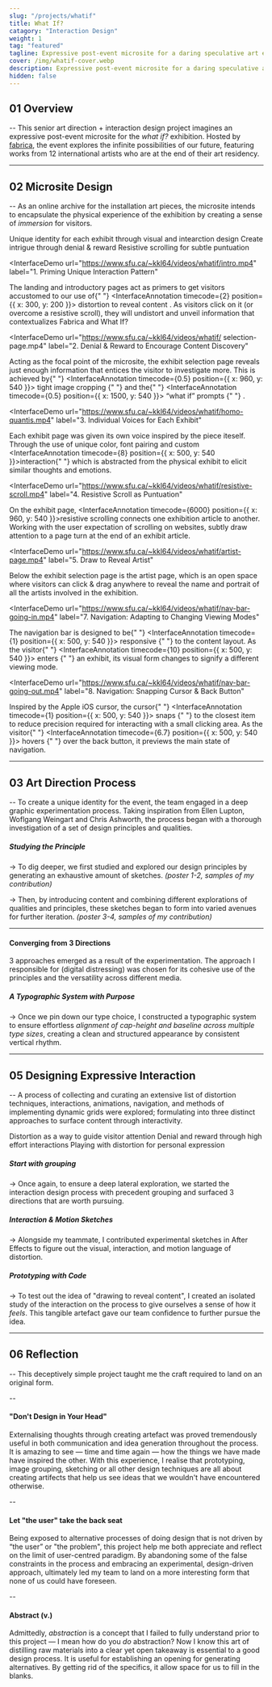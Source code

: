 ```yaml
---
slug: "/projects/whatif"
title: What If?
catagory: "Interaction Design"
weight: 1
tag: "featured"
tagline: Expressive post-event microsite for a daring speculative art exhibition
cover: /img/whatif-cover.webp
description: Expressive post-event microsite for a daring speculative art exhibition
hidden: false
---
```


## 01 Overview

-- This senior art direction + interaction design project imagines an expressive post-event microsite for the _what if?_ exhibition. Hosted by [fabrica](https://www.fabrica.it/), the event explores the infinite possibilities of our future, featuring works from 12 international artists who are at the end of their art residency.

<ProjectInfo>
  <ProjectInfoItem
    fieldName="My Contribution"
    value="Interaction Design, Art Direction, Visual Design"
  />
  <ProjectInfoItem fieldName="Project Scope" value="8 Weeks Academic Project" />
  <ProjectInfoItem
    fieldName="Tools"
    value="Figma, Illustrator, Photoshop, After Effects"
  />
  <ProjectInfoItem
    fieldName="Team"
    value="Aamir Ali, Rhees Kennedy, Samyak Sah, Krista Mcdiarmid"
  />
</ProjectInfo>

<FullImage src="https://www.sfu.ca/~kkl64/videos/whatif/exhibition-interaction.mp4" />

---

## 02 Microsite Design

-- As an online archive for the installation art pieces, the microsite intends to encapsulate the physical experience of the exhibition by creating a sense of _immersion_ for visitors.

<ListLayout noPadding label="Content Design Approach">
  <ListItem>
    Unique identity for each exhibit through visual and intearction design
  </ListItem>
  <ListItem>Create intrigue through denial & reward</ListItem>
  <ListItem>Resistive scrolling for subtle puntuation</ListItem>
</ListLayout>

<InterfaceDemo
  url="https://www.sfu.ca/~kkl64/videos/whatif/intro.mp4"
  label="1. Priming Unique Interaction Pattern"
>
  The landing and introductory pages act as primers to get visitors accustomed
  to our use of{" "}
  <InterfaceAnnotation timecode={2} position={{ x: 300, y: 200 }}>
    distortion to reveal content
  </InterfaceAnnotation>
  . As visitors click on it (or overcome a resistive scroll), they will undistort
  and unveil information that contextualizes Fabrica and What If?
</InterfaceDemo>

<InterfaceDemo
  url="https://www.sfu.ca/~kkl64/videos/whatif/	selection-page.mp4"
  label="2. Denial & Reward to Encourage Content Discovery"
>
  Acting as the focal point of the microsite, the exhibit selection page reveals
  just enough information that entices the visitor to investigate more. This is
  achieved by{" "}
  <InterfaceAnnotation timecode={0.5} position={{ x: 960, y: 540 }}>
    tight image cropping
  </InterfaceAnnotation>{" "}
  and the{" "}
  <InterfaceAnnotation timecode={0.5} position={{ x: 1500, y: 540 }}>
    “what if” prompts
  </InterfaceAnnotation>{" "}
  .
</InterfaceDemo>

<InterfaceDemo
  url="https://www.sfu.ca/~kkl64/videos/whatif/homo-quantis.mp4"
  label="3. Individual Voices for Each Exhibit"
>
  Each exhibit page was given its own voice inspired by the piece iteself. Through the use of unique color, font pairing and custom <InterfaceAnnotation timecode={8} position={{ x: 500, y: 540 }}>interaction</InterfaceAnnotation>{" "} which is abstracted from the physical exhibit to elicit similar thoughts and emotions.

</InterfaceDemo>

<InterfaceDemo
  url="https://www.sfu.ca/~kkl64/videos/whatif/resistive-scroll.mp4"
  label="4. Resistive Scroll as Puntuation"
>

On the exhibit page, <InterfaceAnnotation timecode={6000} position={{ x: 960, y: 540 }}>resistive scrolling</InterfaceAnnotation> connects one exhibition article to another. Working with the user expectation of scrolling on websites, subtly draw attention to a page turn at the end of an exhibit article.

</InterfaceDemo>

<!-- ##### 4. Resistive Scroll

-> Carefully placed resistive scroll puntuates the content across the site. Acting as a speed bump for the scrolling in order create a more mindful reading experience. -->

<InterfaceDemo
  url="https://www.sfu.ca/~kkl64/videos/whatif/artist-page.mp4"
  label="5. Draw to Reveal Artist"
>
  Below the exhibit selection page is the artist page, which is an open space
  where visitors can click & drag anywhere to reveal the name and portrait of
  all the artists involved in the exhibition.
</InterfaceDemo>

<InterfaceDemo
  url="https://www.sfu.ca/~kkl64/videos/whatif/nav-bar-going-in.mp4"
  label="7. Navigation: Adapting to Changing Viewing Modes"
>
  The navigation bar is designed to be{" "}
  <InterfaceAnnotation timecode={1} position={{ x: 500, y: 540 }}>
    responsive
  </InterfaceAnnotation>{" "}
  to the content layout. As the visitor{" "}
  <InterfaceAnnotation timecode={10} position={{ x: 500, y: 540 }}>
    enters
  </InterfaceAnnotation>{" "}
  an exhibit, its visual form changes to signify a different viewing mode.
</InterfaceDemo>

<InterfaceDemo
  url="https://www.sfu.ca/~kkl64/videos/whatif/nav-bar-going-out.mp4"
  label="8. Navigation: Snapping Cursor & Back Button"
>
  Inspired by the Apple iOS cursor, the cursor{" "}
  <InterfaceAnnotation timecode={1} position={{ x: 500, y: 540 }}>
    snaps
  </InterfaceAnnotation>{" "}
  to the closest item to reduce precision required for interacting with a small
  clicking area. As the visitor{" "}
  <InterfaceAnnotation timecode={6.7} position={{ x: 500, y: 540 }}>
    hovers
  </InterfaceAnnotation>{" "}
  over the back button, it previews the main state of navigation.
</InterfaceDemo>

---

## 03 Art Direction Process

-- To create a unique identity for the event, the team engaged in a deep graphic experimentation process. Taking inspiration from Ellen Lupton, Woflgang Weingart and Chris Ashworth, the process began with a thorough investigation of a set of design principles and qualities.

<FullImage src="/img/whatif/principle-and-qualities.webp" alt="Type scale" />

<FullImage src="/img/whatif/exploration.webp" alt="Exploration Sketches" />

##### Studying the Principle

-> To dig deeper, we first studied and explored our design principles by generating an exhaustive amount of sketches. _(poster 1-2, samples of my contribution)_

-> Then, by introducing content and combining different explorations of qualities and principles, these sketches began to form into varied avenues for further iteration. _(poster 3-4, samples of my contribution)_

---

#### Converging from 3 Directions

3 approaches emerged as a result of the experimentation. The approach I responsible for (digital distressing) was chosen for its cohesive use of the principles and the versatility across different media.

<FullImage
  src="/img/whatif/3-art-direction-approaches.webp"
  alt="fabrica approach"
  noPadding
/>

<!-- Progressive Rhtyhm & Grid - From our own exploration of the principle - Contrast
of visual density - Digitally distressed typography - Taking inspiration from
former Raygun Magazine art director Chris we envision how can we adapt his
physically distressed typography in the digital environment. -->

<FullImage
  src="/img/whatif/digital-distress-mockup-wall.webp"
  alt="fabrica approach"
  noPadding
  caption="The application of a large scale site map installation in comparison to other assets illustrates its versatility regarding forms of various sizes, as well as designs ranging from expressive to functional."
/>

<HalfImage
  src="/img/whatif/digital-distress-mockup-poster.webp"
  alt="fabrica approach"
  noPadding
  caption="Digital Distortion Asset — Promotional Poster"
/>

<HalfImage
  src="/img/whatif/digital-distress-mockup-band.webp"
  alt="fabrica approach"
  caption="Event wrist band demonstrates the ability of this direction to both remain intact upon, and compliment various shapes"
  noPadding
  secondary
/>

<FullImage
  src="/img/whatif/primary-type.webp"
  alt="Primary typeface"
  noPadding
/>

<FullImage
  src="/img/whatif/secondary-type.webp"
  alt="Secondary typeface"
  noPadding
/>

<FullImage src="/img/whatif/typescale.webp" alt="Type scale" />

##### A Typographic System with Purpose

-> Once we pin down our type choice, I constructed a typographic system to ensure effortless _alignment of cap-height and baseline across multiple type sizes_, creating a clean and structured appearance by consistent vertical rhythm.

---

## 05 Designing Expressive Interaction

-- A process of collecting and curating an extensive list of distortion techniques, interactions, animations, navigation, and methods of implementing dynamic grids were explored; formulating into three distinct approaches to surface content through interactivity.

<ListLayout noPadding label="Initial Lines of Investigation">
  <ListItem>Distortion as a way to guide visitor attention</ListItem>
  <ListItem>Denial and reward through high effort interactions</ListItem>
  <ListItem>Playing with distortion for personal expression</ListItem>
</ListLayout>

<FullImage
  src="/img/whatif/initial-interaction-exploration.webp"
  alt="Type scale"
/>

##### Start with grouping

-> Once again, to ensure a deep lateral exploration, we started the interaction design process with precedent grouping and surfaced 3 directions that are worth pursuing.

<HalfImage
  src="https://www.sfu.ca/~kkl64/videos/whatif/exploration/	exploration-image-treatment.mp4"
  alt="Type scale"
/>

<HalfImage
  src="https://www.sfu.ca/~kkl64/videos/whatif/exploration/exploration-image-hover.mp4"
  alt="Type scale"
  secondary
/>

<FullImage
  src="https://www.sfu.ca/~kkl64/videos/whatif/exploration/exploration-cursor.mp4"
  alt="Type scale"
  noPadding
/>

<HalfImage
  src="https://www.sfu.ca/~kkl64/videos/whatif/exploration/	exploration-selection-page-2.mp4"
  alt="Type scale"
  noPadding
/>

<HalfImage
  src="https://www.sfu.ca/~kkl64/videos/whatif/exploration/		exploration-selection-page.mp4"
  alt="Type scale"
  noPadding
  secondary
/>

<FullImage
  src="https://www.sfu.ca/~kkl64/videos/whatif/exploration/	exploration-typography-interaction.mp4"
  alt="Type scale"
  secondary
  noPadding
/>

##### Interaction & Motion Sketches

-> Alongside my teammate, I contributed experimental sketches in After Effects to figure out the visual, interaction, and motion language of distortion.

<FullImage
  src="https://www.sfu.ca/~kkl64/videos/whatif/exploration/processing-prototype.mp4"
  alt="Processing Exploration"
/>

##### Prototyping with Code

-> To test out the idea of "drawing to reveal content", I created an isolated study of the interaction on the process to give ourselves a sense of how it _feels_. This tangible artefact gave our team confidence to further pursue the idea.

---

## 06 Reflection

-- This deceptively simple project taught me the craft required to land on an original form.

--

#### "Don't Design in Your Head"

Externalising thoughts through creating artefact was proved tremendously useful in both communication and idea generation throughout the process. It is amazing to see — time and time again — how the things we have made have inspired the other. With this experience, I realise that prototyping, image grouping, sketching or all other design techniques are all about creating artifects that help us see ideas that we wouldn't have encountered otherwise.

--

#### Let "the user" take the back seat

Being exposed to alternative processes of doing design that is not driven by “the user” or "the problem", this project help me both appreciate and reflect on the limit of user-centred paradigm. By abandoning some of the false constraints in the process and embracing an experimental, design-driven approach, ultimately led my team to land on a more interesting form that none of us could have foreseen.

--

#### Abstract (v.)

Admittedly, _abstraction_ is a concept that I failed to fully understand prior to this project — I mean how do you _do_ abstraction? Now I know this art of distilling raw materials into a clear yet open takeaway is essential to a good design process. It is useful for establishing an opening for generating alternatives. By getting rid of the specifics, it allow space for us to fill in the blanks.
